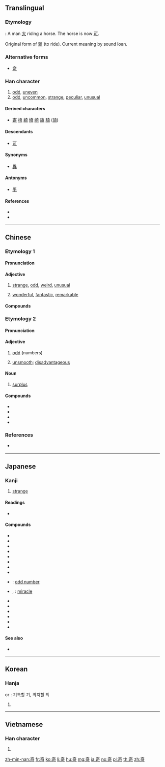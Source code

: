 {{also|竒}}
==Translingual==

===Etymology===
{{liushu|ic}} : A man [[大]] riding a horse. The horse is now [[可]].

Original form of [[骑]] (to ride). Current meaning by sound loan.

===Alternative forms===
* [[竒]]

===Han character===
{{Han char|rn=37|rad=大|as=05|sn=8|four=40621|canj=KMNR|ids=⿱大可}}

# [[odd]], [[uneven]]
# [[odd]], [[uncommon]], [[strange]], [[peculiar]], [[unusual]]

====Derived characters====
* [[寄]] [[椅]] [[綺]] [[埼]] [[崎]] [[旖]] [[騎]] ([[骑]])

====Descendants====
* [[可]]

====Synonyms====
*{{sense|uncommon}} [[異]]

====Antonyms====
* [[平]]

====References====
* {{Han ref|kx=0250.310|dkj=05892|dj=0510.290|hdz=10533.040|uh=5947|ud=22855|bh=A95F|bd=43359}}
* {{cite-web
|url=http://internationalscientific.org/CharacterEtymology.aspx?characterInput=奇
|title=奇
|work=Chinese Etymology
|author=Richard Sears
|language=English/Mandarin
|accessdate=2014-03-17}}

----

==Chinese==
{{zh-forms}}

===Etymology 1===

====Pronunciation====
{{zh-pron
|m=qí
|c=kei4
|mn=kî
|mn_note=literary reading
|mc=<!-- at 竒 -->
|oc=2,2
|ma=
|cat=a
}}

====Adjective====
{{zh-adj}}

# [[strange]], [[odd]], [[weird]], [[unusual]]
#: {{zh-x|奇怪|strange}}
#: {{zh-x|奇特|peculiar}}
# [[wonderful]], [[fantastic]], [[remarkable]]
#: {{zh-x|奇跡|miracle}}
#: {{zh-x|奇妙|fantastic}}

====Compounds====
{{der3|title=Compounds
|{{zh-l|奇昂}}
|{{zh-l|奇拔}}
|{{zh-l|奇兵}}
|{{zh-l|奇才}}
|{{zh-l|奇策}}
|{{zh-l|奇恥大辱}}
|{{zh-l|奇峰}}
|{{zh-l|奇功}}
|{{zh-l|奇怪}}
|{{zh-l|奇觀}}
|{{zh-l|奇瑰}}
|{{zh-l|奇詭}}
|{{zh-l|奇花異草}}
|{{zh-l|奇幻}}
|{{zh-l|奇貨可居}}
|{{zh-l|奇禍}}
|{{zh-l|奇計}}
|{{zh-l|奇跡}}
|{{zh-l|奇景}}
|{{zh-l|奇絕}}
|{{zh-l|奇崛}}
|{{zh-l|奇峻}}
|{{zh-l|奇麗}}
|{{zh-l|奇妙}}
|{{zh-l|奇謀}}
|{{zh-l|奇葩}}
|{{zh-l|奇癖}}
|{{zh-l|奇僻}}
|{{zh-l|奇巧}}
|{{zh-l|奇趣}}
|{{zh-l|奇缺}}
|{{zh-l|奇事}}
|{{zh-l|奇談}}
|{{zh-l|奇談怪論}}
|{{zh-l|奇特}}
|{{zh-l|奇偉}}
|{{zh-l|奇文共賞}}
|{{zh-l|奇聞}}
|{{zh-l|奇襲}}
|{{zh-l|奇效}}
|{{zh-l|奇形怪狀}}
|{{zh-l|奇秀}}
|{{zh-l|奇勛}}
|{{zh-l|奇異}}
|{{zh-l|奇遇}}
|{{zh-l|奇珍異宝}}
|{{zh-l|奇裝異服}}
|{{zh-l|奇瑞}}
}}

===Etymology 2===

====Pronunciation====
{{zh-pron
|m=jī
|c=gei1
|mn=khia
|mn_note=vernacular reading
|mc=
|oc=1,1
|ma=
|cat=a
}}

====Adjective====
{{zh-adj}}

# [[odd]] (numbers)
#: {{zh-x|奇數|odd number}}
# {{lb|zh|literary}} [[unsmooth]]; [[disadvantageous]]

====Noun====
{{zh-noun}}

# {{lb|zh|literary}} [[surplus]]

====Compounds====
* {{zh-l|奇零}}
* {{zh-l|奇偶}}
* {{zh-l|奇偶性}}
* {{zh-l|奇數}}

===References===
* {{q|Min Nan}} {{thcwd|3773}}

----

==Japanese==

===Kanji===
{{ja-kanji|grade=c|rs=大05}}

# [[strange]]

====Readings====
* {{ja-readings|goon=[[き]] (ki), [[ぎ]] (gi)|kanon=[[き]] (ki)|kun=[[くし]] (kushi), [[めずらしい]] (mezurashii), [[あやしい]] (ayashii)}}

====Compounds====
{{der-top|Compounds}}
* {{ja-r|奇異|き.い}}
* {{ja-r|奇怪|きかい}}
* {{ja-r|奇遇|きぐう}}
* {{ja-r|奇骨|きこつ}}
* {{ja-r|奇才|きさい}}
* {{ja-r|奇襲|きしゅう}}
* {{ja-r|奇術|きじゅつ}}
* {{ja-r|奇人|きじん}}
* {{ja-r|奇数|きすう}}: [[odd number]]
* {{ja-r|奇跡|きせき}}, {{ja-r|奇蹟|きせき}}: [[miracle]]
* {{ja-r|奇特|きとく}}
* {{ja-r|奇抜|きばつ}}
* {{ja-r|奇癖|きへき}}
* {{ja-r|奇妙|きみょう}}
* {{ja-r|奇形|きけい}}
* {{ja-r|奇談|きだん}}
{{der-bottom}}

====See also====
* {{ja-r|奇し|くすし}}

----

==Korean==

===Hanja===
{{ko-hanja|hangeul=기|rv=gi|mr=ki}} or {{ko-hanja|hangeul=의|rv=[[Yi]]|mr=Yi}} : 기특할 기, 의지할 의

# {{defn|lang=ko|sort=大05}}

----

==Vietnamese==

===Han character===
{{vi-hantu|[[kỳ]], [[cả]], [[cơ]], [[kì]]|rs=大05}}

# {{defn|lang=vi|sort=大05}}

[[zh-min-nan:奇]]
[[fr:奇]]
[[ko:奇]]
[[li:奇]]
[[hu:奇]]
[[mg:奇]]
[[ja:奇]]
[[no:奇]]
[[pl:奇]]
[[th:奇]]
[[zh:奇]]
